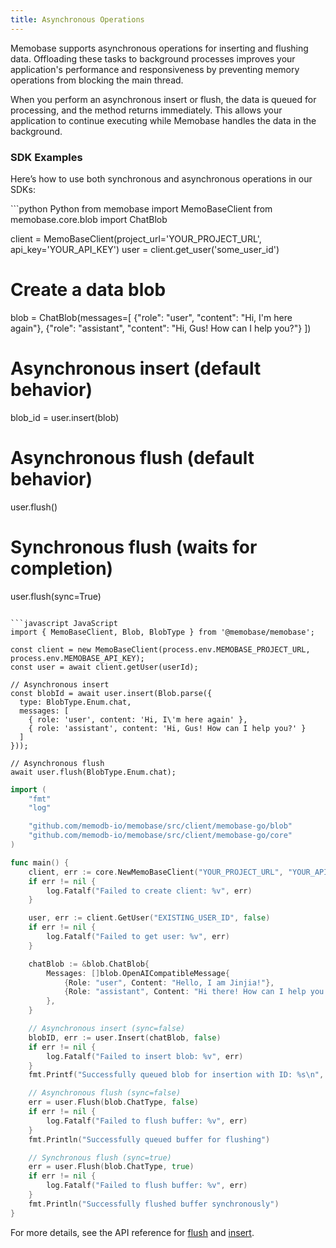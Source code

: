 ```yaml
---
title: Asynchronous Operations
---
```


Memobase supports asynchronous operations for inserting and flushing data. Offloading these tasks to background processes improves your application's performance and responsiveness by preventing memory operations from blocking the main thread.

When you perform an asynchronous insert or flush, the data is queued for processing, and the method returns immediately. This allows your application to continue executing while Memobase handles the data in the background.

### SDK Examples

Here’s how to use both synchronous and asynchronous operations in our SDKs:

<CodeGroup>
```python Python
from memobase import MemoBaseClient
from memobase.core.blob import ChatBlob

client = MemoBaseClient(project_url='YOUR_PROJECT_URL', api_key='YOUR_API_KEY')
user = client.get_user('some_user_id')

# Create a data blob
blob = ChatBlob(messages=[
    {"role": "user", "content": "Hi, I'm here again"},
    {"role": "assistant", "content": "Hi, Gus! How can I help you?"}
])

# Asynchronous insert (default behavior)
blob_id = user.insert(blob)

# Asynchronous flush (default behavior)
user.flush()

# Synchronous flush (waits for completion)
user.flush(sync=True)
```

```javascript JavaScript
import { MemoBaseClient, Blob, BlobType } from '@memobase/memobase';

const client = new MemoBaseClient(process.env.MEMOBASE_PROJECT_URL, process.env.MEMOBASE_API_KEY);
const user = await client.getUser(userId);

// Asynchronous insert
const blobId = await user.insert(Blob.parse({
  type: BlobType.Enum.chat,
  messages: [
    { role: 'user', content: 'Hi, I\'m here again' },
    { role: 'assistant', content: 'Hi, Gus! How can I help you?' }
  ]
}));

// Asynchronous flush
await user.flush(BlobType.Enum.chat);
```

```go Go
import (
    "fmt"
    "log"

    "github.com/memodb-io/memobase/src/client/memobase-go/blob"
    "github.com/memodb-io/memobase/src/client/memobase-go/core"
)

func main() {
    client, err := core.NewMemoBaseClient("YOUR_PROJECT_URL", "YOUR_API_KEY")
    if err != nil {
        log.Fatalf("Failed to create client: %v", err)
    }

    user, err := client.GetUser("EXISTING_USER_ID", false)
    if err != nil {
        log.Fatalf("Failed to get user: %v", err)
    }

    chatBlob := &blob.ChatBlob{
        Messages: []blob.OpenAICompatibleMessage{
            {Role: "user", Content: "Hello, I am Jinjia!"},
            {Role: "assistant", Content: "Hi there! How can I help you today?"},
        },
    }

    // Asynchronous insert (sync=false)
    blobID, err := user.Insert(chatBlob, false)
    if err != nil {
        log.Fatalf("Failed to insert blob: %v", err)
    }
    fmt.Printf("Successfully queued blob for insertion with ID: %s\n", blobID)

    // Asynchronous flush (sync=false)
    err = user.Flush(blob.ChatType, false)
    if err != nil {
        log.Fatalf("Failed to flush buffer: %v", err)
    }
    fmt.Println("Successfully queued buffer for flushing")

    // Synchronous flush (sync=true)
    err = user.Flush(blob.ChatType, true)
    if err != nil {
        log.Fatalf("Failed to flush buffer: %v", err)
    }
    fmt.Println("Successfully flushed buffer synchronously")
}
```
</CodeGroup>

For more details, see the API reference for [flush](/api-reference/buffer/flush) and [insert](/api-reference/blobs/insert_data).
